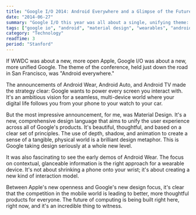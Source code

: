 ```yaml
---
title: "Google I/O 2014: Android Everywhere and a Glimpse of the Future"
date: "2014-06-27"
summary: "Google I/O this year was all about a single, unifying theme: bringing Android to every screen in your life. From your wrist to your car to your TV, Google is building a seamless, multi-device future. And it's all tied together with a beautiful new design language."
tags: ["google io", "android", "material design", "wearables", "android wear", "future of computing"]
category: "Technology"
readTime: 3
period: "Stanford"
---
```


If WWDC was about a new, more open Apple, Google I/O was about a new, more unified Google. The theme of the conference, held just down the road in San Francisco, was "Android everywhere."

The announcements of Android Wear, Android Auto, and Android TV made the strategy clear: Google wants to power every screen you interact with. It's an ambitious vision for a seamless, multi-device world where your digital life follows you from your phone to your watch to your car.

But the most impressive announcement, for me, was Material Design. It's a new, comprehensive design language that aims to unify the user experience across all of Google's products. It's beautiful, thoughtful, and based on a clear set of principles. The use of depth, shadow, and animation to create a sense of a tangible, physical world is a brilliant design metaphor. This is Google taking design seriously at a whole new level.

It was also fascinating to see the early demos of Android Wear. The focus on contextual, glanceable information is the right approach for a wearable device. It's not about shrinking a phone onto your wrist; it's about creating a new kind of interaction model.

Between Apple's new openness and Google's new design focus, it's clear that the competition in the mobile world is leading to better, more thoughtful products for everyone. The future of computing is being built right here, right now, and it's an incredible thing to witness.
